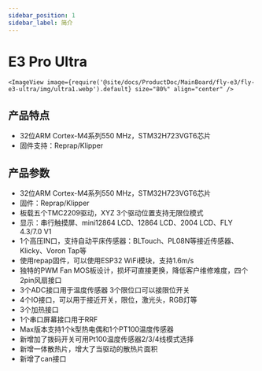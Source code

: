 ```yaml
---
sidebar_position: 1
sidebar_label: 简介
---
```




# E3 Pro Ultra

    <ImageView image={require('@site/docs/ProductDoc/MainBoard/fly-e3/fly-e3-ultra/img/ultra1.webp').default} size="80%" align="center" />

## 产品特点

* 32位ARM Cortex-M4系列550 MHz，STM32H723VGT6芯片
* 固件支持：Reprap/Klipper


## 产品参数

* 32位ARM Cortex-M4系列550 MHz，STM32H723VGT6芯片
* 固件：Reprap/Klipper
* 板载五个TMC2209驱动，XYZ 3个驱动位置支持无限位模式
* 显示：串行触摸屏、mini12864 LCD、12864 LCD、2004 LCD、FLY 4.3/7.0 V1
* 1个高压IN口，支持自动平床传感器：BLTouch、PL08N等接近传感器、Klicky、Voron Tap等
* 使用repap固件，可以使用ESP32 WiFi模块，支持1.6m/s
* 独特的PWM Fan MOS板设计，损坏可直接更换，降低客户维修难度，四个2pin风扇接口
* 3个ADC接口用于温度传感器
3个限位口可以接限位开关
* 4个IO接口，可以用于接近开关，限位，激光头，RGB灯等
* 3个加热接口
* 1个串口屏幕接口用于RRF
* Max版本支持1个k型热电偶和1个PT100温度传感器
* 新增加了拨码开关可用Pt100温度传感器2/3/4线模式选择
* 新增一体散热片，增大了当驱动的散热片面积
* 新增了can接口

